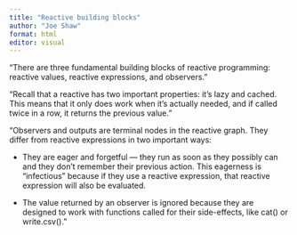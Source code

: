 ```yaml
---
title: "Reactive building blocks"
author: "Joe Shaw"
format: html
editor: visual
---
```


"There are three fundamental building blocks of reactive programming: reactive values, reactive expressions, and observers."

"Recall that a reactive has two important properties: it’s lazy and cached. This means that it only does work when it’s actually needed, and if called twice in a row, it returns the previous value."

"Observers and outputs are terminal nodes in the reactive graph. They differ from reactive expressions in two important ways:

- They are eager and forgetful — they run as soon as they possibly can and they don’t remember their previous action. This eagerness is “infectious” because if they use a reactive expression, that reactive expression will also be evaluated.

- The value returned by an observer is ignored because they are designed to work with functions called for their side-effects, like cat() or write.csv()."